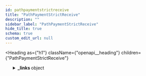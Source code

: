 ```yaml
---
id: pathpaymentstrictreceive
title: "PathPaymentStrictReceive"
description: ""
sidebar_label: "PathPaymentStrictReceive"
hide_title: true
schema: true
custom_edit_url: null
---
```



<Heading
  as={"h1"}
  className={"openapi__heading"}
  children={"PathPaymentStrictReceive"}
>
</Heading>





<ul>
  <SchemaItem
    collapsible={true}
    className={"schemaItem"}
  >
    <details
      style={{}}
      className={"openapi-markdown__details"}
    >
      <summary
        style={{}}
      >
        <span
          className={"openapi-schema__container"}
        >
          <strong
            className={"openapi-schema__property"}
          >
            _links
          </strong><span
            className={"openapi-schema__name"}
          >
             object
          </span>
        </span>
      </summary><div
        style={{"marginLeft":"1rem"}}
      >
        <SchemaItem
          collapsible={true}
          className={"schemaItem"}
        >
          <details
            style={{}}
            className={"openapi-markdown__details"}
          >
            <summary
              style={{}}
            >
              <span
                className={"openapi-schema__container"}
              >
                <strong
                  className={"openapi-schema__property"}
                >
                  self
                </strong><span
                  className={"openapi-schema__name"}
                >
                   object
                </span><span
                  className={"openapi-schema__divider"}
                >
                  
                </span><span
                  className={"openapi-schema__required"}
                >
                  required
                </span>
              </span>
            </summary><div
              style={{"marginLeft":"1rem"}}
            >
              <SchemaItem
                collapsible={false}
                name={"href"}
                required={true}
                schemaName={"link"}
                qualifierMessage={undefined}
                schema={{"type":"string","format":"link"}}
              >
                
              </SchemaItem><SchemaItem
                collapsible={false}
                name={"templated"}
                required={false}
                schemaName={"boolean"}
                qualifierMessage={undefined}
                schema={{"type":"boolean"}}
              >
                
              </SchemaItem>
            </div>
          </details>
        </SchemaItem><SchemaItem
          collapsible={true}
          className={"schemaItem"}
        >
          <details
            style={{}}
            className={"openapi-markdown__details"}
          >
            <summary
              style={{}}
            >
              <span
                className={"openapi-schema__container"}
              >
                <strong
                  className={"openapi-schema__property"}
                >
                  transaction
                </strong><span
                  className={"openapi-schema__name"}
                >
                   object
                </span><span
                  className={"openapi-schema__divider"}
                >
                  
                </span><span
                  className={"openapi-schema__required"}
                >
                  required
                </span>
              </span>
            </summary><div
              style={{"marginLeft":"1rem"}}
            >
              <SchemaItem
                collapsible={false}
                name={"href"}
                required={true}
                schemaName={"link"}
                qualifierMessage={undefined}
                schema={{"type":"string","format":"link"}}
              >
                
              </SchemaItem><SchemaItem
                collapsible={false}
                name={"templated"}
                required={false}
                schemaName={"boolean"}
                qualifierMessage={undefined}
                schema={{"type":"boolean"}}
              >
                
              </SchemaItem>
            </div>
          </details>
        </SchemaItem><SchemaItem
          collapsible={true}
          className={"schemaItem"}
        >
          <details
            style={{}}
            className={"openapi-markdown__details"}
          >
            <summary
              style={{}}
            >
              <span
                className={"openapi-schema__container"}
              >
                <strong
                  className={"openapi-schema__property"}
                >
                  effects
                </strong><span
                  className={"openapi-schema__name"}
                >
                   object
                </span><span
                  className={"openapi-schema__divider"}
                >
                  
                </span><span
                  className={"openapi-schema__required"}
                >
                  required
                </span>
              </span>
            </summary><div
              style={{"marginLeft":"1rem"}}
            >
              <SchemaItem
                collapsible={false}
                name={"href"}
                required={true}
                schemaName={"link"}
                qualifierMessage={undefined}
                schema={{"type":"string","format":"link"}}
              >
                
              </SchemaItem><SchemaItem
                collapsible={false}
                name={"templated"}
                required={false}
                schemaName={"boolean"}
                qualifierMessage={undefined}
                schema={{"type":"boolean"}}
              >
                
              </SchemaItem>
            </div>
          </details>
        </SchemaItem><SchemaItem
          collapsible={true}
          className={"schemaItem"}
        >
          <details
            style={{}}
            className={"openapi-markdown__details"}
          >
            <summary
              style={{}}
            >
              <span
                className={"openapi-schema__container"}
              >
                <strong
                  className={"openapi-schema__property"}
                >
                  succeeds
                </strong><span
                  className={"openapi-schema__name"}
                >
                   object
                </span><span
                  className={"openapi-schema__divider"}
                >
                  
                </span><span
                  className={"openapi-schema__required"}
                >
                  required
                </span>
              </span>
            </summary><div
              style={{"marginLeft":"1rem"}}
            >
              <SchemaItem
                collapsible={false}
                name={"href"}
                required={true}
                schemaName={"link"}
                qualifierMessage={undefined}
                schema={{"type":"string","format":"link"}}
              >
                
              </SchemaItem><SchemaItem
                collapsible={false}
                name={"templated"}
                required={false}
                schemaName={"boolean"}
                qualifierMessage={undefined}
                schema={{"type":"boolean"}}
              >
                
              </SchemaItem>
            </div>
          </details>
        </SchemaItem><SchemaItem
          collapsible={true}
          className={"schemaItem"}
        >
          <details
            style={{}}
            className={"openapi-markdown__details"}
          >
            <summary
              style={{}}
            >
              <span
                className={"openapi-schema__container"}
              >
                <strong
                  className={"openapi-schema__property"}
                >
                  precedes
                </strong><span
                  className={"openapi-schema__name"}
                >
                   object
                </span><span
                  className={"openapi-schema__divider"}
                >
                  
                </span><span
                  className={"openapi-schema__required"}
                >
                  required
                </span>
              </span>
            </summary><div
              style={{"marginLeft":"1rem"}}
            >
              <SchemaItem
                collapsible={false}
                name={"href"}
                required={true}
                schemaName={"link"}
                qualifierMessage={undefined}
                schema={{"type":"string","format":"link"}}
              >
                
              </SchemaItem><SchemaItem
                collapsible={false}
                name={"templated"}
                required={false}
                schemaName={"boolean"}
                qualifierMessage={undefined}
                schema={{"type":"boolean"}}
              >
                
              </SchemaItem>
            </div>
          </details>
        </SchemaItem>
      </div>
    </details>
  </SchemaItem><SchemaItem
    collapsible={false}
    name={"id"}
    required={true}
    schemaName={"id (string)"}
    qualifierMessage={undefined}
    schema={{"type":"string","title":"id"}}
  >
    
  </SchemaItem><SchemaItem
    collapsible={false}
    name={"paging_token"}
    required={true}
    schemaName={"string"}
    qualifierMessage={undefined}
    schema={{"type":"string"}}
  >
    
  </SchemaItem><SchemaItem
    collapsible={false}
    name={"transaction_successful"}
    required={true}
    schemaName={"boolean"}
    qualifierMessage={undefined}
    schema={{"type":"boolean"}}
  >
    
  </SchemaItem><SchemaItem
    collapsible={false}
    name={"source_account"}
    required={true}
    schemaName={"address (string)"}
    qualifierMessage={"**Possible values:** Value must match regular expression `G[A-Z0-9]{55}`"}
    schema={{"type":"string","pattern":"G[A-Z0-9]{55}","title":"address"}}
  >
    
  </SchemaItem><SchemaItem
    collapsible={false}
    name={"type"}
    required={true}
    schemaName={"string"}
    qualifierMessage={undefined}
    schema={{"type":"string","example":"path_payment_strict_receive"}}
  >
    
  </SchemaItem><SchemaItem
    collapsible={false}
    name={"type_i"}
    required={true}
    schemaName={"number"}
    qualifierMessage={undefined}
    schema={{"type":"number","example":2}}
  >
    
  </SchemaItem><SchemaItem
    collapsible={false}
    name={"created_at"}
    required={true}
    schemaName={"string"}
    qualifierMessage={undefined}
    schema={{"type":"string"}}
  >
    
  </SchemaItem><SchemaItem
    collapsible={false}
    name={"transaction_hash"}
    required={true}
    schemaName={"string"}
    qualifierMessage={undefined}
    schema={{"type":"string"}}
  >
    
  </SchemaItem><SchemaItem
    collapsible={false}
    name={"asset_type"}
    required={false}
    schemaName={"string"}
    qualifierMessage={"**Possible values:** [`native`, `credit_alphanum4`, `credit_alphanum12`]"}
    schema={{"type":"string","enum":["native","credit_alphanum4","credit_alphanum12"]}}
  >
    
  </SchemaItem><SchemaItem
    collapsible={false}
    name={"asset_code"}
    required={false}
    schemaName={"string"}
    qualifierMessage={undefined}
    schema={{"type":"string"}}
  >
    
  </SchemaItem><SchemaItem
    collapsible={false}
    name={"asset_issuer"}
    required={false}
    schemaName={"address (string)"}
    qualifierMessage={"**Possible values:** Value must match regular expression `G[A-Z0-9]{55}`"}
    schema={{"type":"string","pattern":"G[A-Z0-9]{55}","title":"address"}}
  >
    
  </SchemaItem><SchemaItem
    collapsible={false}
    name={"from"}
    required={true}
    schemaName={"address (string)"}
    qualifierMessage={"**Possible values:** Value must match regular expression `G[A-Z0-9]{55}`"}
    schema={{"type":"string","pattern":"G[A-Z0-9]{55}","title":"address"}}
  >
    
  </SchemaItem><SchemaItem
    collapsible={false}
    name={"to"}
    required={true}
    schemaName={"address (string)"}
    qualifierMessage={"**Possible values:** Value must match regular expression `G[A-Z0-9]{55}`"}
    schema={{"type":"string","pattern":"G[A-Z0-9]{55}","title":"address"}}
  >
    
  </SchemaItem><SchemaItem
    collapsible={false}
    name={"amount"}
    required={true}
    schemaName={"string"}
    qualifierMessage={undefined}
    schema={{"type":"string"}}
  >
    
  </SchemaItem><SchemaItem
    collapsible={true}
    className={"schemaItem"}
  >
    <details
      style={{}}
      className={"openapi-markdown__details"}
    >
      <summary
        style={{}}
      >
        <span
          className={"openapi-schema__container"}
        >
          <strong
            className={"openapi-schema__property"}
          >
            path
          </strong><span
            className={"openapi-schema__name"}
          >
             object[]
          </span><span
            className={"openapi-schema__divider"}
          >
            
          </span><span
            className={"openapi-schema__required"}
          >
            required
          </span>
        </span>
      </summary><div
        style={{"marginLeft":"1rem"}}
      >
        <li>
          <div
            style={{"fontSize":"var(--ifm-code-font-size)","opacity":"0.6","marginLeft":"-.5rem","paddingBottom":".5rem"}}
          >
            Array [
          </div>
        </li><SchemaItem
          collapsible={false}
          name={"asset_type"}
          required={false}
          schemaName={"string"}
          qualifierMessage={"**Possible values:** [`native`, `credit_alphanum4`, `credit_alphanum12`]"}
          schema={{"type":"string","enum":["native","credit_alphanum4","credit_alphanum12"]}}
        >
          
        </SchemaItem><SchemaItem
          collapsible={false}
          name={"asset_code"}
          required={false}
          schemaName={"string"}
          qualifierMessage={undefined}
          schema={{"type":"string"}}
        >
          
        </SchemaItem><SchemaItem
          collapsible={false}
          name={"asset_issuer"}
          required={false}
          schemaName={"address (string)"}
          qualifierMessage={"**Possible values:** Value must match regular expression `G[A-Z0-9]{55}`"}
          schema={{"type":"string","pattern":"G[A-Z0-9]{55}","title":"address"}}
        >
          
        </SchemaItem><li>
          <div
            style={{"fontSize":"var(--ifm-code-font-size)","opacity":"0.6","marginLeft":"-.5rem"}}
          >
            ]
          </div>
        </li>
      </div>
    </details>
  </SchemaItem><SchemaItem
    collapsible={false}
    name={"source_amount"}
    required={true}
    schemaName={"string"}
    qualifierMessage={undefined}
    schema={{"type":"string"}}
  >
    
  </SchemaItem><SchemaItem
    collapsible={false}
    name={"destination_min"}
    required={true}
    schemaName={"string"}
    qualifierMessage={undefined}
    schema={{"type":"string"}}
  >
    
  </SchemaItem><SchemaItem
    collapsible={false}
    name={"source_asset_type"}
    required={false}
    schemaName={"string"}
    qualifierMessage={undefined}
    schema={{"type":"string"}}
  >
    
  </SchemaItem><SchemaItem
    collapsible={false}
    name={"source_asset_code"}
    required={false}
    schemaName={"string"}
    qualifierMessage={undefined}
    schema={{"type":"string"}}
  >
    
  </SchemaItem><SchemaItem
    collapsible={false}
    name={"source_asset_issuer"}
    required={false}
    schemaName={"address (string)"}
    qualifierMessage={"**Possible values:** Value must match regular expression `G[A-Z0-9]{55}`"}
    schema={{"type":"string","pattern":"G[A-Z0-9]{55}","title":"address"}}
  >
    
  </SchemaItem>
</ul>
            